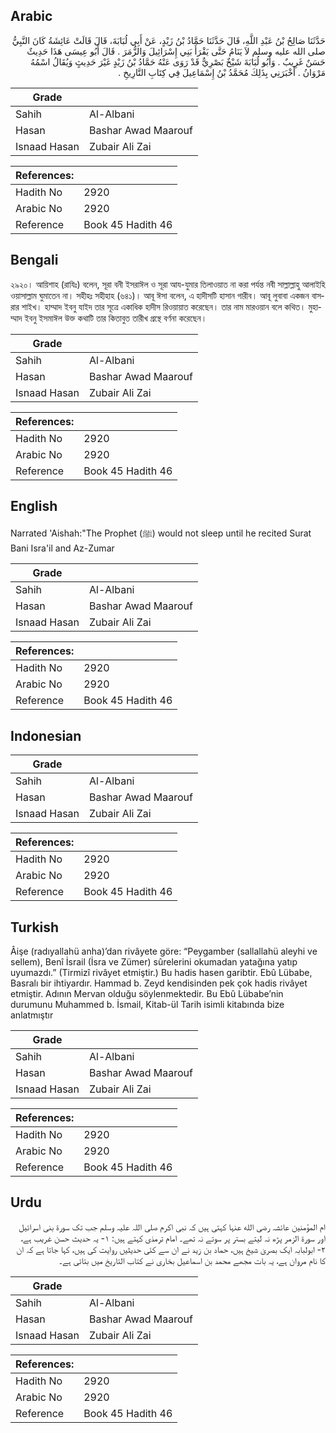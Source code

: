 ## Arabic


<div dir="rtl" lang="ar" style={{fontSize:'larger',backgroundColor:'#f8f9fa',padding:20}}>
حَدَّثَنَا صَالِحُ بْنُ عَبْدِ اللَّهِ، قَالَ حَدَّثَنَا حَمَّادُ بْنُ زَيْدٍ، عَنْ أَبِي لُبَابَةَ، قَالَ قَالَتْ عَائِشَةُ كَانَ النَّبِيُّ صلى الله عليه وسلم لاَ يَنَامُ حَتَّى يَقْرَأَ بَنِي إِسْرَائِيلَ وَالزُّمَرَ ‏.‏ قَالَ أَبُو عِيسَى هَذَا حَدِيثٌ حَسَنٌ غَرِيبٌ ‏.‏ وَأَبُو لُبَابَةَ شَيْخٌ بَصْرِيٌّ قَدْ رَوَى عَنْهُ حَمَّادُ بْنُ زَيْدٍ غَيْرَ حَدِيثٍ وَيُقَالُ اسْمُهُ مَرْوَانُ ‏.‏ أَخْبَرَنِي بِذَلِكَ مُحَمَّدُ بْنُ إِسْمَاعِيلَ فِي كِتَابِ التَّارِيخِ ‏.‏
</div>
<div style={{backgroundColor:'#f8f9fa',padding:20, marginBottom: 10}}><table> <thead> <tr> <th>Grade</th> <th></th> </tr> </thead> <tbody> <tr><td>Sahih</td><td>Al-Albani</td></tr><tr><td>Hasan</td><td>Bashar Awad Maarouf</td></tr><tr><td>Isnaad Hasan</td><td>Zubair Ali Zai</td></tr></tbody></table><table> <thead> <tr> <th>References:</th> <th></th> </tr> </thead> <tbody><tr><td>Hadith No</td><td>2920</td></tr><tr><td>Arabic No</td><td>2920</td></tr><tr><td>Reference</td><td>Book 45 Hadith 46</td></tr></tbody></table></div>

## Bengali


<div dir="ltr" lang="bn" style={{fontSize:'larger',backgroundColor:'#f8f9fa',padding:20}}>
২৯২০। আয়িশাহ (রাযিঃ) বলেন, সূরা বনী ইসরাঈল ও সূরা আয-যুমার তিলাওয়াত না করা পর্যন্ত নবী সাল্লাল্লাহু আলাইহি ওয়াসাল্লাম ঘুমাতেন না। সহীহঃ সহীহাহ (৬৪১)। আবূ ঈসা বলেন, এ হাদীসটি হাসান গারীব। আবূ লুবাবা একজন বাসরার শাইখ। হাম্মাদ ইবনু যাইদ তার সূত্রে একাধিক হাদীস রিওয়ায়াত করেছেন। তার নাম মারওয়ান বলে কথিত। মুহাম্মাদ ইবনু ইসমাঈল উক্ত কথাটি তার কিতাবুত তারীখ গ্রন্থে বর্ণনা করেছেন।
</div>
<div style={{backgroundColor:'#f8f9fa',padding:20, marginBottom: 10}}><table> <thead> <tr> <th>Grade</th> <th></th> </tr> </thead> <tbody> <tr><td>Sahih</td><td>Al-Albani</td></tr><tr><td>Hasan</td><td>Bashar Awad Maarouf</td></tr><tr><td>Isnaad Hasan</td><td>Zubair Ali Zai</td></tr></tbody></table><table> <thead> <tr> <th>References:</th> <th></th> </tr> </thead> <tbody><tr><td>Hadith No</td><td>2920</td></tr><tr><td>Arabic No</td><td>2920</td></tr><tr><td>Reference</td><td>Book 45 Hadith 46</td></tr></tbody></table></div>

## English


<div dir="ltr" lang="en" style={{fontSize:'larger',backgroundColor:'#f8f9fa',padding:20}}>
Narrated 'Aishah:"The Prophet (ﷺ) would not sleep until he recited Surat Bani Isra'il and Az-Zumar
</div>
<div style={{backgroundColor:'#f8f9fa',padding:20, marginBottom: 10}}><table> <thead> <tr> <th>Grade</th> <th></th> </tr> </thead> <tbody> <tr><td>Sahih</td><td>Al-Albani</td></tr><tr><td>Hasan</td><td>Bashar Awad Maarouf</td></tr><tr><td>Isnaad Hasan</td><td>Zubair Ali Zai</td></tr></tbody></table><table> <thead> <tr> <th>References:</th> <th></th> </tr> </thead> <tbody><tr><td>Hadith No</td><td>2920</td></tr><tr><td>Arabic No</td><td>2920</td></tr><tr><td>Reference</td><td>Book 45 Hadith 46</td></tr></tbody></table></div>

## Indonesian


<div dir="ltr" lang="id" style={{fontSize:'larger',backgroundColor:'#f8f9fa',padding:20}}>

</div>
<div style={{backgroundColor:'#f8f9fa',padding:20, marginBottom: 10}}><table> <thead> <tr> <th>Grade</th> <th></th> </tr> </thead> <tbody> <tr><td>Sahih</td><td>Al-Albani</td></tr><tr><td>Hasan</td><td>Bashar Awad Maarouf</td></tr><tr><td>Isnaad Hasan</td><td>Zubair Ali Zai</td></tr></tbody></table><table> <thead> <tr> <th>References:</th> <th></th> </tr> </thead> <tbody><tr><td>Hadith No</td><td>2920</td></tr><tr><td>Arabic No</td><td>2920</td></tr><tr><td>Reference</td><td>Book 45 Hadith 46</td></tr></tbody></table></div>

## Turkish


<div dir="ltr" lang="tr" style={{fontSize:'larger',backgroundColor:'#f8f9fa',padding:20}}>
Âişe (radıyallahü anha)’dan rivâyete göre: “Peygamber (sallallahü aleyhi ve sellem), Benî İsrail (İsra ve Zümer) sûrelerini okumadan yatağına yatıp uyumazdı.” (Tirmizî rivâyet etmiştir.) Bu hadis hasen garibtir. Ebû Lübabe, Basralı bir ihtiyardır. Hammad b. Zeyd kendisinden pek çok hadis rivâyet etmiştir. Adının Mervan olduğu söylenmektedir. Bu Ebû Lübabe’nin durumunu Muhammed b. İsmail, Kitab-ül Tarih isimli kitabında bize anlatmıştır
</div>
<div style={{backgroundColor:'#f8f9fa',padding:20, marginBottom: 10}}><table> <thead> <tr> <th>Grade</th> <th></th> </tr> </thead> <tbody> <tr><td>Sahih</td><td>Al-Albani</td></tr><tr><td>Hasan</td><td>Bashar Awad Maarouf</td></tr><tr><td>Isnaad Hasan</td><td>Zubair Ali Zai</td></tr></tbody></table><table> <thead> <tr> <th>References:</th> <th></th> </tr> </thead> <tbody><tr><td>Hadith No</td><td>2920</td></tr><tr><td>Arabic No</td><td>2920</td></tr><tr><td>Reference</td><td>Book 45 Hadith 46</td></tr></tbody></table></div>

## Urdu


<div dir="rtl" lang="ur" style={{fontSize:'larger',backgroundColor:'#f8f9fa',padding:20}}>
ام المؤمنین عائشہ رضی الله عنہا کہتی ہیں کہ نبی اکرم صلی اللہ علیہ وسلم جب تک سورۃ بنی اسرائیل اور سورۃ الزمر پڑھ نہ لیتے بستر پر سوتے نہ تھے۔ امام ترمذی کہتے ہیں: ۱- یہ حدیث حسن غریب ہے، ۲- ابولبابہ ایک بصریٰ شیخ ہیں، حماد بن زید نے ان سے کئی حدیثیں روایت کی ہیں، کہا جاتا ہے کہ ان کا نام مروان ہے، یہ بات مجھے محمد بن اسماعیل بخاری نے کتاب التاریخ میں بتائی ہے۔
</div>
<div style={{backgroundColor:'#f8f9fa',padding:20, marginBottom: 10}}><table> <thead> <tr> <th>Grade</th> <th></th> </tr> </thead> <tbody> <tr><td>Sahih</td><td>Al-Albani</td></tr><tr><td>Hasan</td><td>Bashar Awad Maarouf</td></tr><tr><td>Isnaad Hasan</td><td>Zubair Ali Zai</td></tr></tbody></table><table> <thead> <tr> <th>References:</th> <th></th> </tr> </thead> <tbody><tr><td>Hadith No</td><td>2920</td></tr><tr><td>Arabic No</td><td>2920</td></tr><tr><td>Reference</td><td>Book 45 Hadith 46</td></tr></tbody></table></div>